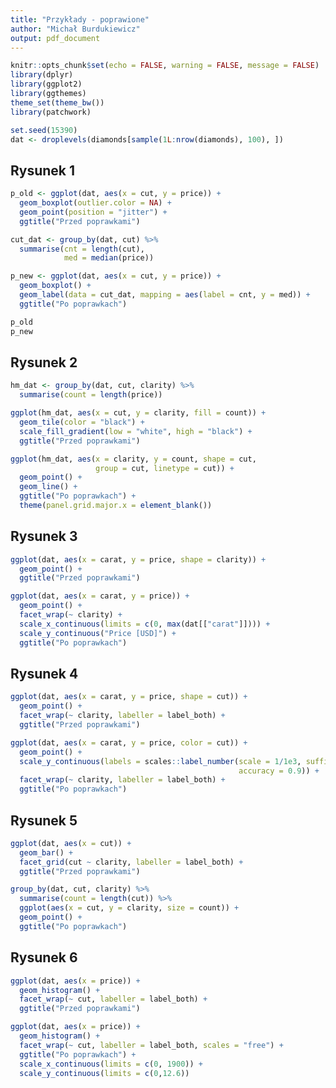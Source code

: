 ```yaml
---
title: "Przykłady - poprawione"
author: "Michał Burdukiewicz"
output: pdf_document
---
```


```r
knitr::opts_chunk$set(echo = FALSE, warning = FALSE, message = FALSE)
library(dplyr)
library(ggplot2)
library(ggthemes)
theme_set(theme_bw())
library(patchwork)
```

```r
set.seed(15390)
dat <- droplevels(diamonds[sample(1L:nrow(diamonds), 100), ])
```

\newpage

## Rysunek 1

```r
p_old <- ggplot(dat, aes(x = cut, y = price)) +
  geom_boxplot(outlier.color = NA) +
  geom_point(position = "jitter") +
  ggtitle("Przed poprawkami")

cut_dat <- group_by(dat, cut) %>% 
  summarise(cnt = length(cut),
            med = median(price))

p_new <- ggplot(dat, aes(x = cut, y = price)) +
  geom_boxplot() +
  geom_label(data = cut_dat, mapping = aes(label = cnt, y = med)) +
  ggtitle("Po poprawkach")

p_old
p_new
```

\newpage

## Rysunek 2

```r
hm_dat <- group_by(dat, cut, clarity) %>% 
  summarise(count = length(price))

ggplot(hm_dat, aes(x = cut, y = clarity, fill = count)) +
  geom_tile(color = "black") +
  scale_fill_gradient(low = "white", high = "black") +
  ggtitle("Przed poprawkami")

ggplot(hm_dat, aes(x = clarity, y = count, shape = cut, 
                   group = cut, linetype = cut)) +
  geom_point() +
  geom_line() +
  ggtitle("Po poprawkach") +
  theme(panel.grid.major.x = element_blank())

```

\newpage

## Rysunek 3

```r
ggplot(dat, aes(x = carat, y = price, shape = clarity)) +
  geom_point() +
  ggtitle("Przed poprawkami")

ggplot(dat, aes(x = carat, y = price)) +
  geom_point() +
  facet_wrap(~ clarity) +
  scale_x_continuous(limits = c(0, max(dat[["carat"]]))) +
  scale_y_continuous("Price [USD]") +
  ggtitle("Po poprawkach")

```

\newpage

## Rysunek 4

```r
ggplot(dat, aes(x = carat, y = price, shape = cut)) +
  geom_point() +
  facet_wrap(~ clarity, labeller = label_both) +
  ggtitle("Przed poprawkami")

ggplot(dat, aes(x = carat, y = price, color = cut)) +
  geom_point() +
  scale_y_continuous(labels = scales::label_number(scale = 1/1e3, suffix = "k",
                                                   accuracy = 0.9)) +
  facet_wrap(~ clarity, labeller = label_both) +
  ggtitle("Po poprawkach")
```

\newpage

## Rysunek 5

```r
ggplot(dat, aes(x = cut)) +
  geom_bar() +
  facet_grid(cut ~ clarity, labeller = label_both) +
  ggtitle("Przed poprawkami")

group_by(dat, cut, clarity) %>% 
  summarise(count = length(cut)) %>% 
  ggplot(aes(x = cut, y = clarity, size = count)) +
  geom_point() +
  ggtitle("Po poprawkach")
```
\newpage

## Rysunek 6

```r
ggplot(dat, aes(x = price)) +
  geom_histogram() +
  facet_wrap(~ cut, labeller = label_both) +
  ggtitle("Przed poprawkami")

ggplot(dat, aes(x = price)) +
  geom_histogram() +
  facet_wrap(~ cut, labeller = label_both, scales = "free") +
  ggtitle("Po poprawkach") + 
  scale_x_continuous(limits = c(0, 1900)) + 
  scale_y_continuous(limits = c(0,12.6))
```
